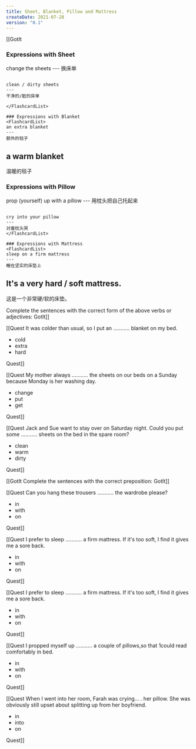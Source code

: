 ```yaml
---
title: Sheet, Blanket, Pillow and Mattress 
createDate: 2021-07-28
version: "0.1"
---
```


[[GotIt
### Expressions with Sheet
<FlashcardList>
change the sheets
---
换床单

~~~

clean / dirty sheets
---
干净的/脏的床单

</FlashcardList>

### Expressions with Blanket
<FlashcardList>
an extra blanket
---
额外的毯子

~~~

a warm blanket
---
温暖的毯子
</FlashcardList>

### Expressions with Pillow
<FlashcardList>
prop (yourself) up with a pillow 
---
用枕头把自己托起来

~~~

cry into your pillow
---
对着枕头哭
</FlashcardList>

### Expressions with Mattress
<FlashcardList>
sleep on a firm mattress
---
睡在坚实的床垫上

~~~

It's a very hard / soft mattress.
---
这是一个非常硬/软的床垫。
</FlashcardList>

Complete the sentences with the correct form of the above verbs or adjectives:
GotIt]]

[[Quest
It was colder than usual, so I put an ........... blanket on my bed.
<MCQuest totalAttempts="1" correct="B">
* cold
* extra
* hard
</MCQuest>
Quest]]

[[Quest
My mother always ........... the sheets on our beds on a Sunday because Monday is her washing day.
<MCQuest totalAttempts="1" correct="A">
* change
* put
* get
</MCQuest>
Quest]]

[[Quest
Jack and Sue want to stay over on Saturday night. Could you put some ........... sheets on the bed in the spare room?
<MCQuest totalAttempts="1" correct="A">
* clean
* warm
* dirty
</MCQuest>
Quest]]

[[GotIt
Complete the sentences with the correct preposition:
GotIt]]

[[Quest
Can you hang these trousers ........... the wardrobe please?
<MCQuest totalAttempts="1" correct="A">
* in
* with
* on
</MCQuest>
Quest]]

[[Quest
I prefer to sleep ........... a firm mattress. If it's too soft, I find it gives me a sore back.
<MCQuest totalAttempts="1" correct="A">
* in
* with
* on
</MCQuest>
Quest]]

[[Quest
I prefer to sleep ........... a firm mattress. If it's too soft, I find it gives me a sore back.
<MCQuest totalAttempts="1" correct="C">
* in
* with
* on
</MCQuest>
Quest]]

[[Quest
I propped myself up ........... a couple of pillows,so that 1could read comfortably in bed.
<MCQuest totalAttempts="1" correct="B">
* in
* with
* on
</MCQuest>
Quest]]

[[Quest
When I went into her room, Farah was crying... . her pillow. She was obviously still upset about splitting up from her boyfriend.
<MCQuest totalAttempts="1" correct="A">
* in
* into
* on
</MCQuest>
Quest]]
